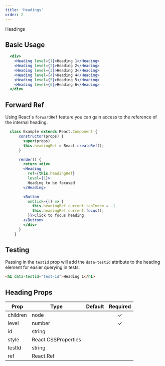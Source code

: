 ```yaml
---
title: 'Headings'
order: 2
---
```



<DocsHeading to="/design/headings/" type="design">
  Headings
</DocsHeading>

## Basic Usage

```.jsx
  <div>
    <Heading level={1}>Heading 1</Heading>
    <Heading level={2}>Heading 2</Heading>
    <Heading level={3}>Heading 3</Heading>
    <Heading level={4}>Heading 4</Heading>
    <Heading level={5}>Heading 5</Heading>
    <Heading level={6}>Heading 6</Heading>
  </div>
```

## Forward Ref

Using React's `forwardRef` feature you can gain access to the reference of the internal heading.

```.jsx
  class Example extends React.Component {
      constructor(props) {
        super(props)
        this.headingRef = React.createRef();
      }

      render() {
        return <div>
        <Heading
          ref={this.headingRef}
          level={1}>
          Heading to be focused
        </Heading>

        <Button
          onClick={() => {
            this.headingRef.current.tabIndex = -1
            this.headingRef.current.focus();
          }}>Click to focus heading
        </Button>
        </div>
      }
    }
```

## Testing

Passing in the `testId` prop will add the `data-testid` attribute to the heading element for easier querying in tests.

```html
<h1 data-testid="test-id">Heading 1</h1>
```

## Heading Props

| Prop     | Type                | Default | Required |
| -------- | ------------------- | ------- | :------: |
| children | node                |         | &#10003; |
| level    | number              |         | &#10003; |
| id       | string              |         |
| style    | React.CSSProperties |         |
| testId   | string              |         |          |
| ref      | React.Ref           |         |
